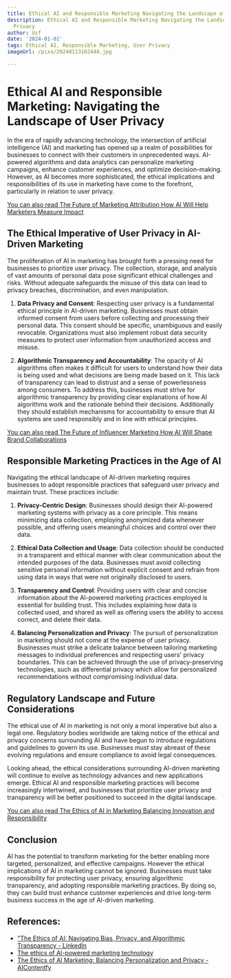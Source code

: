 ```yaml
---
title: Ethical AI and Responsible Marketing Navigating the Landscape of User Privacy
description: Ethical AI and Responsible Marketing Navigating the Landscape of User
  Privacy
author: Usf
date: '2024-01-01'
tags: Ethical AI, Responsible Marketing, User Privacy
imageUrl: /pixa/20240113162448.jpg

---
```

# Ethical AI and Responsible Marketing: Navigating the Landscape of User Privacy

In the era of rapidly advancing technology, the  intersection of artificial intelligence (AI) and marketing has opened up a realm of possibilities for businesses to  connect  with their customers in unprecedented ways. AI-powered algorithms and data  analytics can personalize marketing campaigns, enhance customer  experiences, and optimize decision-making. However, as AI becomes more sophisticated, the ethical implications  and responsibilities of its use in marketing have come to the  forefront, particularly in relation to user  privacy.

[You can also read The Future of Marketing Attribution  How AI Will Help Marketers Measure Impact](The%20Future%20of%20Marketing%20Attribution%20How%20AI%20Will%20Help%20Marketers%20Measure%20Impact)


##  The Ethical Imperative of  User Privacy in AI-Driven  Marketing

The proliferation of AI in marketing has brought forth a  pressing need for businesses to  prioritize user privacy. The collection, storage,  and  analysis of vast amounts of personal data pose significant ethical challenges and risks. Without  adequate safeguards the misuse of this data can  lead to  privacy  breaches,  discrimination, and even manipulation.

1. **Data  Privacy and Consent**: Respecting user privacy is a fundamental ethical principle in AI-driven marketing. Businesses must obtain informed  consent from users before collecting  and processing their personal data.  This  consent should be specific,  unambiguous and easily revocable. Organizations must also implement robust data security measures to protect user information from unauthorized access  and misuse.

2. **Algorithmic Transparency and Accountability**: The opacity of  AI algorithms often makes it difficult for users to understand how their data is being used and  what decisions are being made based on it. This lack of transparency  can lead to distrust and a sense of powerlessness among  consumers. To  address this, businesses must strive for algorithmic transparency by providing clear explanations of how AI algorithms work and the rationale  behind their  decisions. Additionally they should establish mechanisms for  accountability to ensure that AI systems  are used responsibly and in line with ethical  principles.

[You can also read The Future of Influencer Marketing How  AI  Will Shape Brand Collaborations](The%20Future%20of%20Influencer%20Marketing%20How%20AI%20Will%20Shape%20Brand%20Collaborations)


## Responsible Marketing Practices  in the Age of AI

Navigating the ethical landscape of AI-driven marketing  requires businesses to adopt responsible practices that safeguard user  privacy and maintain trust. These practices include:

1. **Privacy-Centric Design**: Businesses should design their AI-powered marketing systems with privacy as a core principle. This means minimizing data collection, employing anonymized data whenever possible, and offering users meaningful choices and control over their  data.

2. **Ethical Data Collection and Usage**: Data collection should be conducted in a transparent and ethical manner with clear communication about the intended purposes  of the data. Businesses must avoid collecting  sensitive personal information  without explicit consent and refrain from using data in ways that were not originally disclosed to users.

3. **Transparency and Control**:  Providing  users with clear and concise information about the AI-powered marketing practices employed is essential for building trust. This includes explaining how data is collected used, and shared as well as offering users  the  ability to access correct, and  delete their data.

4. **Balancing  Personalization  and Privacy**: The pursuit of personalization  in marketing should not  come at the expense of user privacy. Businesses must strike a delicate  balance between tailoring marketing messages to individual preferences and respecting users' privacy boundaries. This can be achieved through the  use of privacy-preserving technologies, such  as differential privacy which allow for personalized recommendations  without compromising individual data.

## Regulatory Landscape and Future Considerations

The ethical use of AI in marketing is not only a moral imperative but also a legal one. Regulatory  bodies worldwide are taking notice of the ethical and privacy concerns surrounding AI and have begun to introduce regulations and guidelines to govern its use.  Businesses must stay abreast of these  evolving regulations and ensure  compliance to avoid legal consequences.

Looking ahead, the ethical considerations surrounding AI-driven marketing will continue to evolve as technology advances and new applications emerge. Ethical AI and responsible marketing practices will become increasingly intertwined, and businesses that prioritize user privacy and transparency will be better positioned to succeed in the digital landscape.

[You  can also read The Ethics of AI in Marketing Balancing Innovation and Responsibility](The%20Ethics%20of%20AI%20in%20Marketing%20Balancing%20Innovation%20and%20Responsibility)


## Conclusion

AI  has  the potential to transform marketing for the better enabling more targeted, personalized, and effective campaigns.  However the ethical  implications of AI in marketing cannot be ignored. Businesses must take responsibility for protecting user privacy, ensuring  algorithmic transparency, and adopting responsible marketing practices. By doing so, they  can build trust enhance customer  experiences and drive long-term business success in the age of AI-driven marketing.

## References:
- ["The Ethics of AI: Navigating Bias, Privacy, and Algorithmic Transparency - LinkedIn](https://www.linkedin.com/pulse/ethics-ai-navigating-bias-privacy-algorithmic-transparency)
- [The ethics of AI-powered marketing technology](https://martech.org/the-ethics-of-ai-powered-marketing-technology/)
- [The Ethics of AI Marketing: Balancing Personalization and Privacy - AIContentfy](https://aicontentfy.com/en/blog/ethics-of-ai-marketing-balancing-personalization-and-privacy)
